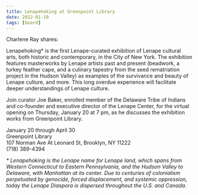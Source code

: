 ```yaml
---
title: Lenapehoking at Greenpoint Library
date: 2022-01-10
tags: [board]
---
```


Charlene Ray shares:

Lenapehoking\* is the first Lenape-curated exhibition of Lenape cultural arts, both historic and contemporary, in the City of New York. The exhibition features masterworks by Lenape artists past and present (beadwork, a turkey feather cape, and a culinary tapestry from the seed rematriation project in the Hudson Valley) as examples of the survivance and beauty of Lenape culture, and more. This long overdue experience will facilitate deeper understandings of Lenape culture.

Join curator Joe Baker, enrolled member of the Delaware Tribe of Indians and co-founder and executive director of the Lenape Center, for the virtual opening on Thursday, January 20 at 7 pm, as he discusses the exhibition works from Greenpoint Library.

January 20 through April 30<br/>
Greenpoint Library<br/>
107 Norman Ave At Leonard St, Brooklyn, NY 11222<br/>
(718) 389-4394

_\* Lenapehoking is the Lenape name for Lenape land, which spans from Western Connecticut to Eastern Pennsylvania, and the Hudson Valley to Delaware, with Manhattan at its center. Due to centuries of colonialism perpetuated by genocide, forced displacement, and systemic oppression, today the Lenape Diaspora is dispersed throughout the U.S. and Canada._
